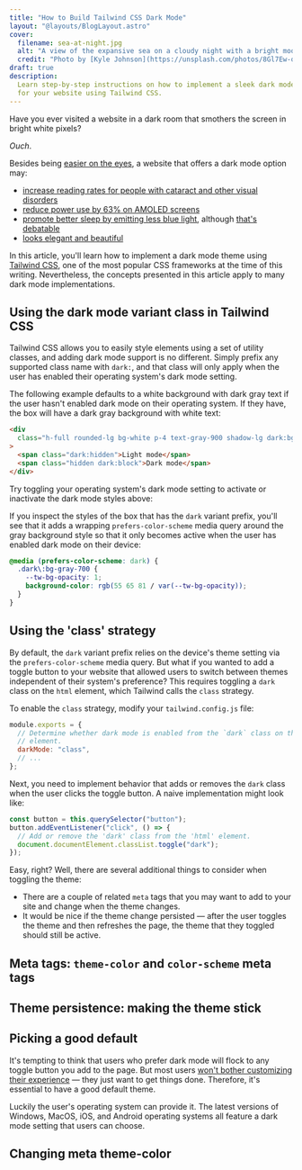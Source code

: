 ```yaml
---
title: "How to Build Tailwind CSS Dark Mode"
layout: "@layouts/BlogLayout.astro"
cover:
  filename: sea-at-night.jpg
  alt: "A view of the expansive sea on a cloudy night with a bright moon"
  credit: "Photo by [Kyle Johnson](https://unsplash.com/photos/8Gl7Ew-q6D8)"
draft: true
description:
  Learn step-by-step instructions on how to implement a sleek dark mode theme
  for your website using Tailwind CSS.
---
```



Have you ever visited a website in a dark room that smothers the screen in
bright white pixels?

_Ouch_.

Besides being
[easier on the eyes](https://medium.com/dev-channel/let-there-be-darkness-maybe-9facd9c3023d),
a website that offers a dark mode option may:

- [increase reading rates for people with cataract and other visual disorders](https://www.nngroup.com/articles/dark-mode/)
- [reduce power use by 63% on AMOLED screens](https://www.techspot.com/news/77340-dark-mode-saves-lot-phone-battery-life-google.html)
- [promote better sleep by emitting less blue light](https://www.sleepfoundation.org/bedroom-environment/blue-light),
  although [that's debatable](https://www.eurekalert.org/news-releases/642949)
- [looks elegant and beautiful](https://medium.com/dev-channel/let-there-be-darkness-maybe-9facd9c3023d)

In this article, you'll learn how to implement a dark mode theme using
[Tailwind CSS](https://tailwindcss.com/), one of the most popular CSS frameworks
at the time of this writing. Nevertheless, the concepts presented in this
article apply to many dark mode implementations.

## Using the dark mode variant class in Tailwind CSS

Tailwind CSS allows you to easily style elements using a set of utility classes,
and adding dark mode support is no different. Simply prefix any supported class
name with `dark:`, and that class will only apply when the user has enabled
their operating system's dark mode setting.

The following example defaults to a white background with dark gray text if the
user hasn't enabled dark mode on their operating system. If they have, the box
will have a dark gray background with white text:

<BlogIframe
  class="h-40 w-72"
  src="/blog/how-to-build-tailwind-css-dark-mode/demos/dark-variant"
/>

```html /dark:bg-gray-900/
<div
  class="h-full rounded-lg bg-white p-4 text-gray-900 shadow-lg dark:bg-gray-700 dark:text-white"
>
  <span class="dark:hidden">Light mode</span>
  <span class="hidden dark:block">Dark mode</span>
</div>
```

Try toggling your operating system's dark mode setting to activate or inactivate
the dark mode styles above:

If you inspect the styles of the box that has the `dark` variant prefix, you'll
see that it adds a wrapping `prefers-color-scheme` media query around the gray
background style so that it only becomes active when the user has enabled dark
mode on their device:

```css
@media (prefers-color-scheme: dark) {
  .dark\:bg-gray-700 {
    --tw-bg-opacity: 1;
    background-color: rgb(55 65 81 / var(--tw-bg-opacity));
  }
}
```

## Using the 'class' strategy

By default, the `dark` variant prefix relies on the device's theme setting via
the `prefers-color-scheme` media query. But what if you wanted to add a toggle
button to your website that allowed users to switch between themes independent
of their system's preference? This requires toggling a `dark` class on the
`html` element, which Tailwind calls the `class` strategy.

To enable the `class` strategy, modify your `tailwind.config.js` file:

```js title="tailwind.config.js"
module.exports = {
  // Determine whether dark mode is enabled from the `dark` class on the `html`
  // element.
  darkMode: "class",
  // ...
};
```

Next, you need to implement behavior that adds or removes the `dark` class when
the user clicks the toggle button. A naive implementation might look like:

```js
const button = this.querySelector("button");
button.addEventListener("click", () => {
  // Add or remove the 'dark' class from the 'html' element.
  document.documentElement.classList.toggle("dark");
});
```

Easy, right? Well, there are several additional things to consider when toggling
the theme:

- There are a couple of related `meta` tags that you may want to add to your
  site and change when the theme changes.
- It would be nice if the theme change persisted — after the user toggles the
  theme and then refreshes the page, the theme that they toggled should still be
  active.

## Meta tags: `theme-color` and `color-scheme` meta tags

## Theme persistence: making the theme stick

## Picking a good default

It's tempting to think that users who prefer dark mode will flock to any toggle
button you add to the page. But most users
[won't bother customizing their experience](https://www.nngroup.com/articles/customization-of-uis-and-products)
— they just want to get things done. Therefore, it's essential to have a good
default theme.

Luckily the user's operating system can provide it. The latest versions of
Windows, MacOS, iOS, and Android operating systems all feature a dark mode
setting that users can choose.

## Changing meta theme-color
